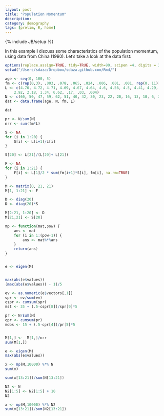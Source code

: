 ```yaml
---
layout: post
title: "Population Momentum"
description: 
category: demography
tags: [prelim, R, home]
---
```

{% include JB/setup %}

In this example I discuss some characteristics of the population momentum, using data from China (1990). Let's take a look at the data first:  

```r
options(replace.assign=TRUE, tidy=TRUE, width=90, scipen =4, digits = 3)
setwd("/Users/sdaza/Dropbox/sdaza.github.com/Rmd/")
```

```r

age <- seq(0, 100, 5)
fm <- c(rep(0,3), .003, .078, .065, .024, .006, .001, .001, rep(0, 11))
L <- c(4.76, 4.72, 4.71, 4.69, 4.67, 4.64, 4.6, 4.56, 4.5, 4.41, 4.29, 4.11, 3.86, 3.48,
	2.92, 2.18, 1.34, 0.62, .17, .03, .004)
N <- c(60, 50, 47, 59, 62, 51, 40, 42, 30, 23, 22, 20, 16, 13, 10, 6, 3, 1, .2, .04, .005)
dat <- data.frame(age, N, fm, L)

```


```r

dat

```



```r

pr <- N/sum(N)
nrr <- sum(fm*L)

```


```r

S <- NA
for (i in 1:20) {
	S[i] <- L[i+1]/L[i]
}

```

```r

S[20] <- L[21]/(L[20]+ L[21])

F <- NA
for (i in 1:21) {
	F[i] <- L[1]/2 * sum(fm[i+1]*S[i], fm[i], na.rm=TRUE)
}

```


```r

M <- matrix(0, 21, 21)
M[1, 1:21] <- F

```

```r

D <- diag(20)
D <- diag(20)*S

M[2:21, 1:20] <- D
M[21,21] <- S[20]

mp <- function(mat,pow) {
	ans <- mat
	for (i in 1:(pow-1)) {
		ans <- mat%*%ans
	}
	return(ans)
}


e <- eigen(M)


max(abs(e$values)) 
(max(abs(e$values)) - 1)/5

ev <- as.numeric(e$vectors[,1])
spr <- ev/sum(ev)
cspr <- cumsum(spr)
mst <- 35 + (.5-cspr[8])/spr[9]*5

pr <- N/sum(N)
cpr <- cumsum(pr)
mobs <- 15 + (.5-cpr[4])/pr[5]*5


M[1,] <-  M[1,]/nrr
sum(M[1,])

e <- eigen(M)
max(abs(e$values)) 

x <- mp(M,10000) %*% N
sum(x)

sum(x[13:21])/sum(N[13:21])

N2 <- N
N2[1:5] <- N2[1:5] + 10
N2

x <- mp(M,10000) %*% N2
sum(x[13:21])/sum(N2[13:21])

```

